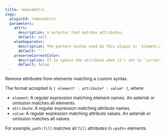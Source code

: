 ```yaml
---
title: removeAttrs
svgo:
  pluginId: removeAttrs
  parameters:
    attrs:
      description: A selector that matches attributes.
      default: null
    elemSeparator:
      description: The pattern syntax used by this plugin is `element:attribute:value`, this changes the delimiter from `:` to another string.
      default: ':'
    preserveCurrentColor:
      description: If to ignore the attribute when it's set to `currentcolor`.
      default: false
---
```


Remove attributes from elements matching a custom syntax.

The format accepted is `[ element* : attribute* : value* ]`, where:

- `element`: A regular expression matching element names. An asterisk or omission matches all elements.
- `attribute`: A regular expression matching attribute names.
- `value`: A regular expression matching attribute values. An asterisk or omission matches all values.

For example, `path:fill` matches all `fill` attributes in `<path>` elements.
